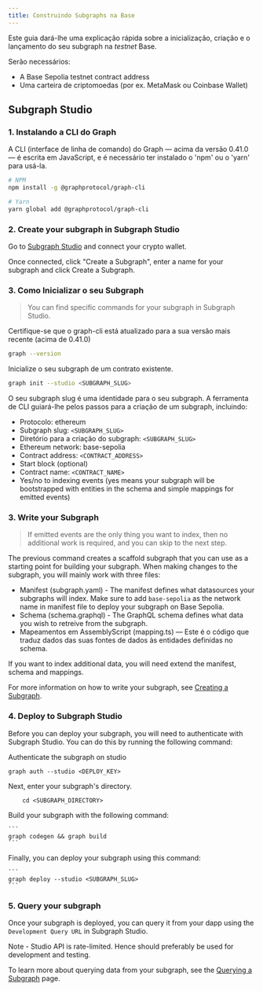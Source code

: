 ```yaml
---
title: Construindo Subgraphs na Base
---
```


Este guia dará-lhe uma explicação rápida sobre a inicialização, criação e o lançamento do seu subgraph na <i>testnet</i> Base.

Serão necessários:

- A Base Sepolia testnet contract address
- Uma carteira de criptomoedas (por ex. MetaMask ou Coinbase Wallet)

## Subgraph Studio

### 1. Instalando a CLI do Graph

A CLI (interface de linha de comando) do Graph — acima da versão 0.41.0 — é escrita em JavaScript, e é necessário ter instalado o 'npm' ou o 'yarn' para usá-la.

```sh
# NPM
npm install -g @graphprotocol/graph-cli

# Yarn
yarn global add @graphprotocol/graph-cli
```

### 2. Create your subgraph in Subgraph Studio

Go to [Subgraph Studio](https://thegraph.com/studio/) and connect your crypto wallet.

Once connected, click "Create a Subgraph", enter a name for your subgraph and click Create a Subgraph.

### 3. Como Inicializar o seu Subgraph

> You can find specific commands for your subgraph in Subgraph Studio.

Certifique-se que o graph-cli está atualizado para a sua versão mais recente (acima de 0.41.0)

```sh
graph --version
```

Inicialize o seu subgraph de um contrato existente.

```sh
graph init --studio <SUBGRAPH_SLUG>
```

O seu subgraph slug é uma identidade para o seu subgraph. A ferramenta de CLI guiará-lhe pelos passos para a criação de um subgraph, incluindo:

- Protocolo: ethereum
- Subgraph slug: `<SUBGRAPH_SLUG>`
- Diretório para a criação do subgraph: `<SUBGRAPH_SLUG>`
- Ethereum network: base-sepolia
- Contract address: `<CONTRACT_ADDRESS>`
- Start block (optional)
- Contract name: `<CONTRACT_NAME>`
- Yes/no to indexing events (yes means your subgraph will be bootstrapped with entities in the schema and simple mappings for emitted events)

### 3. Write your Subgraph

> If emitted events are the only thing you want to index, then no additional work is required, and you can skip to the next step.

The previous command creates a scaffold subgraph that you can use as a starting point for building your subgraph. When making changes to the subgraph, you will mainly work with three files:

- Manifest (subgraph.yaml) - The manifest defines what datasources your subgraphs will index. Make sure to add `base-sepolia` as the network name in manifest file to deploy your subgraph on Base Sepolia.
- Schema (schema.graphql) - The GraphQL schema defines what data you wish to retreive from the subgraph.
- Mapeamentos em AssemblyScript (mapping.ts) — Este é o código que traduz dados das suas fontes de dados às entidades definidas no schema.

If you want to index additional data, you will need extend the manifest, schema and mappings.

For more information on how to write your subgraph, see [Creating a Subgraph](/developing/creating-a-subgraph).

### 4. Deploy to Subgraph Studio

Before you can deploy your subgraph, you will need to authenticate with Subgraph Studio. You can do this by running the following command:

Authenticate the subgraph on studio

```
graph auth --studio <DEPLOY_KEY>
```

Next, enter your subgraph's directory.

```
    cd <SUBGRAPH_DIRECTORY>
```

Build your subgraph with the following command:

````
```
graph codegen && graph build
```
````

Finally, you can deploy your subgraph using this command:

````
```
graph deploy --studio <SUBGRAPH_SLUG>
```
````

### 5. Query your subgraph

Once your subgraph is deployed, you can query it from your dapp using the `Development Query URL` in Subgraph Studio.

Note - Studio API is rate-limited. Hence should preferably be used for development and testing.

To learn more about querying data from your subgraph, see the [Querying a Subgraph](/querying/querying-the-graph) page.
